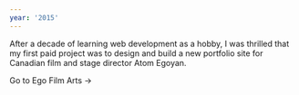 ```yaml
---
year: '2015'
---
```


<Step icon="🚀" heading="Launched egofilmarts.com" date="July 15, 2015">

After a decade of learning web development as a hobby, I was thrilled that my first paid project was to design and build a new portfolio site for Canadian film and stage director Atom Egoyan.

<BlockLink href="http://www.egofilmarts.com/">Go to Ego Film Arts &rarr;</BlockLink>

</Step>
